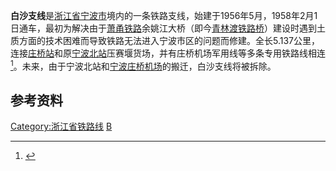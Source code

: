 {{Infobox rail system-route
|rail_name=白沙支线
|other_name=
|name_bgcolor=
|min_width=
|box_width=
|style=
|banner_color=
|sec_banner_color=
|third_banner_color=
|logo_filename=
|logo_width=
|logo_bgcolor=
|logo_alt=
|logo_note=
|image=Baisha Branch Railway, 2014-10-03.JPG
|imageSize=
|caption=白沙支线专用线
|code_name=
|locale={{CHN}}[[浙江省|浙江省]][[宁波市|宁波市]]
|service_type=[[货物列车|货运铁路]]
|status=营运中
|network=
|stations=
|start=[[庄桥站_(宁波市)|庄桥]]、[[孔浦站_(白沙支线)|孔浦]]
|lines=1（[[单线铁路|单线铁路]]）
|main_route=
|secondary_route=
|branch_route=
|standard=
|character=
|other_systems=
|main_stations=
|constructor=
|system_length=5.13 km
|length_in_operation=
|total_length=
|tracklength=
|track=
|average_station_distance=
|max_speed=
|orbital_plane=
|track_gauge={{standard gauge}}（[[标准轨|标准轨]]）
|distance_between_mainlines=
|min_radius=
|max_grade=
|elevation=
|control=
|block_signal=
|engine=非电气化铁路
|electrified=
|rollingstock=
|fleet_size=
|begin_operation=1958年2月1日
|end_operation=
|operation_note=
|open_operation=
|time_first=
|time_last=
|ridership=
|owner=
|operator=[[上海铁路局|上海铁路局]]
|franchise=
|hq=
|key_person=
|website=
|route_map={{bs-map|inline=1|map=
CONTg\\\~~ ~~{{rmri|u}} [[萧甬铁路|萧甬铁路]]往[[宁波北站|宁波北]]方向
BHF\\\~~0~~[[庄桥站_(宁波市)|庄桥]]
KRWgl\KRW+r\\
CONTf\STR\\~~ ~~{{rmri|d}} [[萧甬铁路|萧甬铁路]]往[[宁波站|宁波]]方向
xABZgl!~kSTR2\ENDEeq~~3.6~~宁波燃料公司线
\exSTR!~kSTRc1\kSTRl+4\ENDEeq~~ ~~[[宁波庄桥机场|庄桥机场]]军用线
exDST\~~5.1~~[[孔浦站_(白沙支线)|原宁波北]]压塞堰货场（已拆除）
exBUE\~~ ~~[[环城北路_(宁波)|环城北路]]平交道口（已拆除）
exABZg+l\exENDEeq~~ ~~水产公司线（已拆除）
exDST\~~ ~~[[孔浦站_(白沙支线)|原宁波北]]白沙货场（已拆除）
exBUE\~~ ~~[[人民路_(宁波)|人民路]]平交道口（已拆除）
exKBSTe\~~ ~~[[孔浦站_(白沙支线)|原宁波北]]列电货场（已拆除）
}}
}}
'''白沙支线'''是[[浙江省|浙江省]][[宁波市|宁波市]]境内的一条铁路支线，始建于1956年5月，1958年2月1日通车，最初为解决由于[[萧甬铁路|萧甬铁路]]余姚江大桥（即今[[青林渡铁路桥|青林渡铁路桥]]）建设时遇到土质方面的技术困难而导致铁路无法进入宁波市区的问题而修建。全长5.137公里，连接[[庄桥站_(宁波市)|庄桥站]]和原[[孔浦站_(白沙支线)|宁波北站]]压赛堰货场，并有庄桥机场军用线等多条专用铁路线相连<ref name="ningbo-trans-cat">{{cite book|title=宁波市交通志|chapter=第四编 陆路（铁路运输）|publisher=海洋出版社|date=1996-01|isbn=7-5027-4080-5|pages=358}}</ref>。未来，由于宁波北站和[[宁波庄桥机场|宁波庄桥机场]]的搬迁，白沙支线将被拆除。

== 参考资料 ==
{{reflist}}

{{白沙支线|nocat}}

[[Category:浙江省铁路线|Category:浙江省铁路线]]
[[Category:宁波交通|B]]